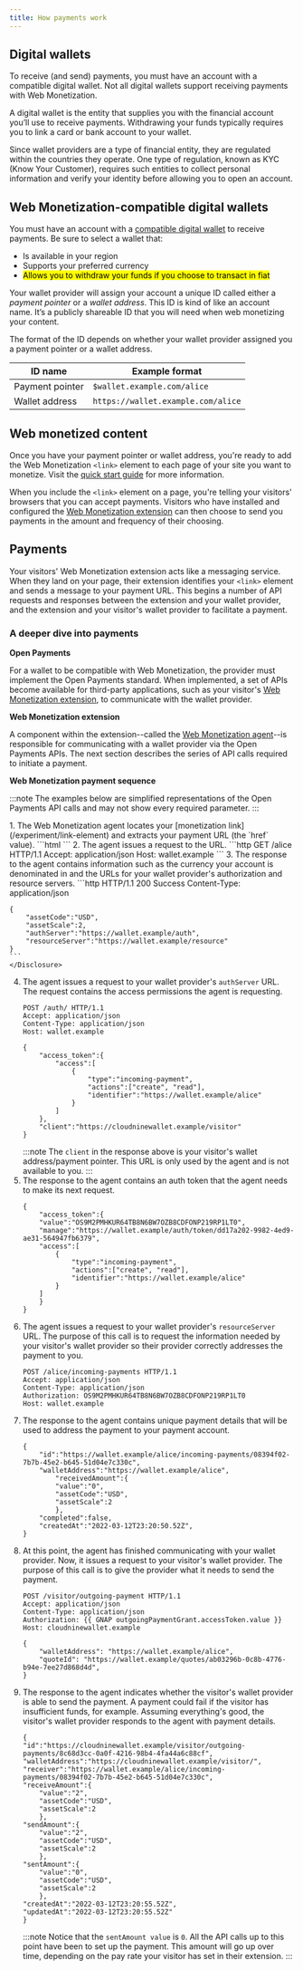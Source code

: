 ```yaml
---
title: How payments work
---
```



## Digital wallets

To receive (and send) payments, you must have an account with a compatible digital wallet. Not all digital wallets support receiving payments with Web Monetization.

A digital wallet is the entity that supplies you with the financial account you’ll use to receive payments. Withdrawing your funds typically requires you to link a card or bank account to your wallet. 

Since wallet providers are a type of financial entity, they are regulated within the countries they operate. One type of regulation, known as KYC (Know Your Customer), requires such entities to collect personal information and verify your identity before allowing you to open an account.

## Web Monetization-compatible digital wallets

You must have an account with a [compatible digital wallet](/resources/wallets) to receive payments. Be sure to select a wallet that:

* Is available in your region
* Supports your preferred currency
* <mark>Allows you to withdraw your funds if you choose to transact in fiat</mark>

Your wallet provider will assign your account a unique ID called either a *payment pointer* or a *wallet address*. This ID is kind of like an account name. It’s a publicly shareable ID that you will need when web monetizing your content.

The format of the ID depends on whether your wallet provider assigned you a payment pointer or a wallet address. 

| ID name | Example format |
| ------- | -------------- |
| Payment pointer | `$wallet.example.com/alice` |
| Wallet address | `https://wallet.example.com/alice` |


## Web monetized content

Once you have your payment pointer or wallet address, you're ready to add the Web Monetization `<link>` element to each page of your site you want to monetize. Visit the [quick start guide](/experiment/quick-start) for more information.

When you include the `<link>` element on a page, you're telling your visitors' browsers that you can accept payments. Visitors who have installed and configured the [Web Monetization extension](/support/use-extension) can then choose to send you payments in the amount and frequency of their choosing.

## Payments

Your visitors' Web Monetization extension acts like a messaging service. When they land on your page, their extension identifies your `<link>` element and sends a message to your payment URL. This begins a number of API requests and responses between the extension and your wallet provider, and the extension and your visitor's wallet provider to facilitate a payment.

### A deeper dive into payments

**Open Payments**

For a wallet to be compatible with Web Monetization, the provider must implement the <LinkOut href="https://openpayments.dev">Open Payments standard</LinkOut>. When implemented, a set of APIs become available for third-party applications, such as your visitor's [Web Monetization extension](/support/use-extension), to communicate with the wallet provider. 

**Web Monetization extension**

A component within the extension--called the [Web Monetization agent](/experiment/link-element#web-monetization-agent)--is responsible for communicating with a wallet provider via the Open Payments APIs. The next section describes the series of API calls required to initiate a payment.

**Web Monetization payment sequence**

:::note
The examples below are simplified representations of the Open Payments API calls and may not show every required parameter. 
:::

<Steps>
1. The Web Monetization agent locates your [monetization link](/experiment/link-element) and extracts your payment URL (the `href` value).
    <Disclosure toggleText="Example monetization link" client:load>
    ```html
    <link rel="monetization" href="https://wallet.example/alice">
    ```
    </Disclosure>
2. The agent issues a <LinkOut href="https://openpayments.dev/apis/wallet-address-server/operations/get-wallet-address/"><Badge text="GET" variant="note" size="small" /></LinkOut> request to the URL.
    <Disclosure toggleText="Example request" client:load>
    ```http
    GET /alice HTTP/1.1
    Accept: application/json
    Host: wallet.example
    ```
    </Disclosure>
3. The response to the agent contains information such as the currency your account is denominated in and the URLs for your wallet provider's authorization and resource servers.
    <Disclosure toggleText="Example response" client:load>
    ```http
    HTTP/1.1 200 Success
    Content-Type: application/json

    {
        "assetCode":"USD",
        "assetScale":2,
        "authServer":"https://wallet.example/auth",
        "resourceServer":"https://wallet.example/resource"
    }
    ```
    </Disclosure>
4. The agent issues a <LinkOut href="https://openpayments.dev/apis/auth-server/operations/post-request/"><Badge text="POST" variant="success" size="small" /></LinkOut> request to your wallet provider's `authServer` URL. The request contains the access permissions the agent is requesting. 
    <Disclosure toggleText="Example request" client:load>
    ```http
    POST /auth/ HTTP/1.1
    Accept: application/json
    Content-Type: application/json
    Host: wallet.example

    {
        "access_token":{
            "access":[
                {
                    "type":"incoming-payment",
                    "actions":["create", "read"],
                    "identifier":"https://wallet.example/alice"
                }
            ]
        },
        "client":"https://cloudninewallet.example/visitor"
    }
    ```
    :::note
    The `client` in the response above is your visitor's wallet address/payment pointer. This URL is only used by the agent and is not available to you.
    :::
    </Disclosure>
5. The response to the agent contains an auth token that the agent needs to make its next request.
    <Disclosure toggleText="Example response" client:load>
    ```http
    {
        "access_token":{
        "value":"OS9M2PMHKUR64TB8N6BW7OZB8CDFONP219RP1LT0",
        "manage":"https://wallet.example/auth/token/dd17a202-9982-4ed9-ae31-564947fb6379",
        "access":[
            {
                "type":"incoming-payment",
                "actions":["create", "read"],
                "identifier":"https://wallet.example/alice"
            }
        ]
        }
    }
    ```
    </Disclosure>
6. The agent issues a <LinkOut href="https://openpayments.dev/apis/resource-server/operations/create-incoming-payment/"><Badge text="POST" variant="success" size="small" /></LinkOut> request to your wallet provider's `resourceServer` URL. The purpose of this call is to request the information needed by your visitor's wallet provider so their provider correctly addresses the payment to you.
    <Disclosure toggleText="Example request" client:load>
    ```http
    POST /alice/incoming-payments HTTP/1.1
    Accept: application/json
    Content-Type: application/json
    Authorization: OS9M2PMHKUR64TB8N6BW7OZB8CDFONP219RP1LT0
    Host: wallet.example
    ```
    </Disclosure>
7. The response to the agent contains unique payment details that will be used to address the payment to your payment account.
    <Disclosure toggleText="Example response" client:load>
    ```http
    {
        "id":"https://wallet.example/alice/incoming-payments/08394f02-7b7b-45e2-b645-51d04e7c330c",
        "walletAddress":"https://wallet.example/alice",
            "receivedAmount":{
            "value":"0",
            "assetCode":"USD",
            "assetScale":2
            },
        "completed":false,
        "createdAt":"2022-03-12T23:20:50.52Z",
    }
    ```
    </Disclosure>
8. At this point, the agent has finished communicating with your wallet provider. Now, it issues a <LinkOut href="https://openpayments.dev/apis/resource-server/operations/create-outgoing-payment/"><Badge text="POST" variant="success" size="small" /></LinkOut> request to your visitor's wallet provider. The purpose of this call is to give the provider what it needs to send the payment.
    <Disclosure toggleText="Example request" client:load>
    ```http
    POST /visitor/outgoing-payment HTTP/1.1
    Accept: application/json
    Content-Type: application/json
    Authorization: {{ GNAP outgoingPaymentGrant.accessToken.value }}
    Host: cloudninewallet.example

    {
        "walletAddress": "https://wallet.example/alice",
        "quoteId": "https://wallet.example/quotes/ab03296b-0c8b-4776-b94e-7ee27d868d4d",
    }
    ```
    </Disclosure>
9. The response to the agent indicates whether the visitor's wallet provider is able to send the payment. A payment could fail if the visitor has insufficient funds, for example. Assuming everything's good, the visitor's wallet provider responds to the agent with payment details.
    <Disclosure toggleText="Example response" client:load>
    ```http
    {
    "id":"https://cloudninewallet.example/visitor/outgoing-payments/8c68d3cc-0a0f-4216-98b4-4fa44a6c88cf",
    "walletAddress":"https://cloudninewallet.example/visitor/",
    "receiver":"https://wallet.example/alice/incoming-payments/08394f02-7b7b-45e2-b645-51d04e7c330c",
    "receiveAmount":{
        "value":"2",
        "assetCode":"USD",
        "assetScale":2
        },
    "sendAmount":{
        "value":"2",
        "assetCode":"USD",
        "assetScale":2
        },
    "sentAmount":{
        "value":"0",
        "assetCode":"USD",
        "assetScale":2
        },
    "createdAt":"2022-03-12T23:20:55.52Z",
    "updatedAt":"2022-03-12T23:20:55.52Z"
    }
    ```
    :::note
    Notice that the `sentAmount value` is `0`. All the API calls up to this point have been to set up the payment. This amount will go up over time, depending on the pay rate your visitor has set in their extension.
    :::
    </Disclosure>
</Steps>